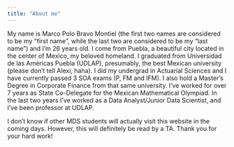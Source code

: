 ```yaml
---
title: "About me"
---
```


My name is Marco Polo Bravo Montiel (the first two names are considered to be my "first name", while the last two are considered to be my "last name") and I'm 26 years old. I come from Puebla, a beautiful city located in the center of Mexico, my beloved homeland. I graduated from Universidad de las Américas Puebla (UDLAP), presumably, the best Mexican university (please don't tell Alexi, haha). I did my undergrad in Actuarial Sciences and I have currently passed 3 SOA exams (P, FM and IFM). I also hold a Master's Degree in Corporate Finance from that same university. I've worked for over 7 years as State Co-Delegate for the Mexican Mathematical Olympiad. In the last two years I've worked as a Data Analyst/Junior Data Scientist, and I've been professor at UDLAP. 

I don't know if other MDS students will actually visit this website in the coming days. However, this will definitely be read by a TA. Thank you for your hard work!
